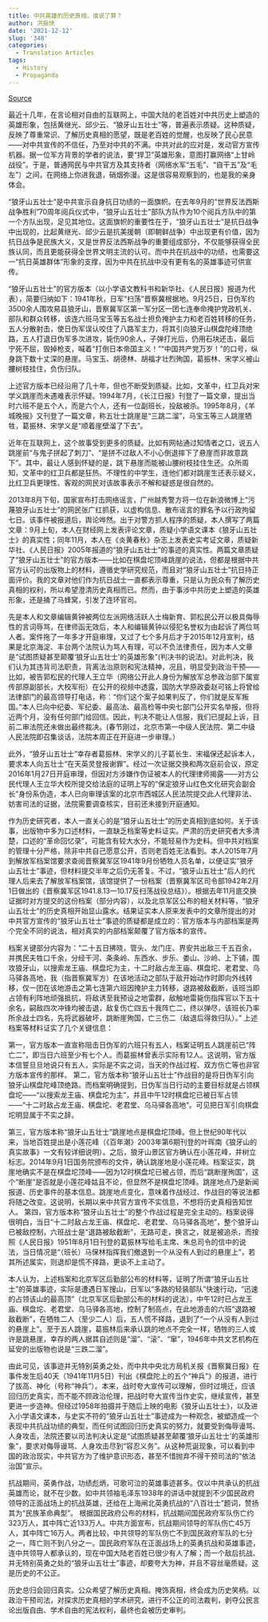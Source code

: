 ```yaml
---
title: 中共英雄的历史真相，谁说了算？
author: 洪振快
date: '2021-12-12'
slug: '348'
categories:
  - Translation Articles
tags:
  - History
  - Propaganda
---
```


[Source](https://cn.nytimes.com/opinion/20160225/cc25hong/)

最近十几年，在言论相对自由的互联网上，中国大陆的老百姓对中共历史上塑造的英雄形象，包括黄继光、邱少云、“狼牙山五壮士”等，普遍表示质疑。这种质疑，反映了尊重常识、了解历史真相的愿望，既是老百姓的觉醒，也反映了民心民意——对中共宣传的不信任，乃至对中共的不满。中共对此的应对是，发动官方宣传机器。据一位军方背景的学者的说法，要“捍卫”英雄形象，意图打赢网络“上甘岭战役”。于是，普通网民与中共官方及其支持者（网络水军“五毛”、“自干五”及“毛左”）之间，在网络上你进我退，硝烟弥漫。这是很容易观察到的，也是我的亲身体会。

“狼牙山五壮士”是中共宣示自身抗日功绩的一面旗帜。在去年9月的“世界反法西斯战争胜利”70周年阅兵仪式中，“狼牙山五壮士”部队方队作为10个阅兵方队中的第一个方队出现，足见其地位。这面旗帜的重要性在于，“狼牙山五壮士”是抗日战争中出现的，比起黄继光、邱少云是抗美援朝（即朝鲜战争）中出现更有价值，因为抗日战争是民族大义，又是世界反法西斯战争的重要组成部分，不仅能够获得全民族认同，而且更能获得全世界文明主流的认可。而中共在抗战中的功绩，也需要这一“抗日英雄群体”形象的支撑，因为中共在抗战中没有更有名的英雄事迹可供宣传。

“狼牙山五壮士”的官方版本（以小学语文教科书和新华社、《人民日报》报道为代表），简要归纳如下：1941年秋，日军“扫荡”晋察冀根据地。9月25日，日伪军约3500余人围攻易县狼牙山，晋察冀军区第一军分区一团七连奉命掩护党政机关、部队和群众转移，该连六班马宝玉等五名战士担负掩护主力和老百姓转移的任务，五人分散射击，使日伪军误认咬住了八路军主力，将其引向狼牙山棋盘陀峰顶绝路，五人打退日伪军多次进攻，毙伤90余人，子弹打光后，仍用石块还击，最后宁死不屈，毁掉枪支，喊着“打倒日本帝国主义！”“中国共产党万岁！”的口号，纵身跳下数十丈深的悬崖。马宝玉、胡德林、胡福才壮烈殉国，葛振林、宋学义被山腰树枝挂住，负伤归队。

上述官方版本已经沿用了几十年，但也不断受到质疑。比如，文革中，红卫兵对宋学义跳崖而未遇难表示怀疑。1994年7月，《长江日报》刊登了一篇文章，提出当时六班不是五个人，而是六个人，还有一位副班长，投敌被杀。1995年8月，《羊城晚报》又刊登了一篇文章，称五壮士跳崖是“三跳二溜”，马宝玉等三人跳崖牺牲，葛振林、宋学义是“顺着崖壁溜了下去”。

近年在互联网上，这个故事受到更多的质疑。比如有网帖通过知情者之口，说五人跳崖前“与鬼子拼起了刺刀”、“是拼不过敌人不小心倒退摔下了悬崖而非故意跳下”。其中，最让人感到怀疑的是，跳下悬崖而能被山腰树枝挂住生还。众所周知，文革中的红卫兵都是狂热、不理性的中学生，连他们都对跳崖生还表示疑义，比红卫兵更理性、客观的网民对该故事表示不解和疑惑是很自然的。

2013年8月下旬，国家宣布打击网络谣言，广州越秀警方将一位在新浪微博上“污蔑狼牙山五壮士”的网民张广红抓获，以虚构信息、散布谣言的罪名予以行政拘留七日。该事件被报道后，舆论哗然。出于对警方抓人程序的质疑，本人撰写了两篇文章：9月上旬，本人在财经网上发表评论文章，质疑小学语文课本《狼牙山五壮士》的真实性；同年11月，本人在《炎黄春秋》杂志上发表史实考证文章，质疑新华社、《人民日报》2005年报道的“狼牙山五壮士”的事迹的真实性。两篇文章质疑了“狼牙山五壮士”的官方版本——比如在棋盘坨顶峰跳崖的说法，但都是根据中共官方认可的出版物上的材料，遵循史学研究规范，而且对“狼牙山五壮士”抗日持正面评价。我的文章对他们作为抗日战士一直都表示尊重，只是认为民众有了解历史真相的权利，所以希望澄清历史真相而已。然而，由于事涉中共历史上塑造的英雄形象，还是捅了马蜂窝，引发了连环官司。

先是本人和文章编辑黄钟被两位左派网络活跃人士梅新育、郭松民公开以极具侮辱性的言词辱骂，在律师函无效后，本人和编辑黄钟以侵犯名誉权为由起诉了两位骂人者。案件拖了一年多才开庭审理，又过了七个多月后才于2015年12月宣判，结果是北京海淀、丰台两个法院认为骂人有理，可以不负法律责任，因为本人文章是“试图质疑甚至颠覆‘狼牙山五壮士’的英雄形象”(判决书的说法)。对此判决，我们认为其违背司法职责，背离法治原则和宪法精神，况且，明显受到政治干预——比如，被告郭松民的代理人王立华（网络公开此人身份为解放军总参政治部下属宣传部原副部长，大校军衔）在公开的视频中透露，国防大学原政委赵可铭上将曾给法律部门的最高领导打电话，称：“你们这个案子如果判反了，你们就是反军叛国。”本人已向中纪委、军纪委、最高法、最高检等中央七部门公开实名举报，但将近两个月，没有任何部门给回信。因此，判决不能让人信服，我们已提起上诉，目前二审法院还未做出最终裁决。(春节刚过，北京市第一中级人民法院、第二中级人民法院即召集谈话，法院本周正在开庭进一步审理。）

此外，“狼牙山五壮士”幸存者葛振林、宋学义的儿子葛长生、宋福保还起诉本人，要求本人向五壮士“在天英灵登报谢罪”。经过一次证据交换和两次庭前会议，原定2016年1月27日开庭审理，但因对方涉嫌作伪证被本人的代理律师揭露——对方公民代理人王立华大校所提交给法庭的证明上写的“保定狼牙山红色文化研究会副会长”身份系伪造，本人已向审理该案的北京市西城区人民法院提交此人代理非法、妨害司法的证据，法院需要调查核实，目前还未接到开庭通知。

作为历史研究者，本人一直关心的是“狼牙山五壮士”的历史真相到底如何。关于该事，出版物中多为口述材料，一直缺乏档案等史料证实。严肃的历史研究者大多清楚，口述的“革命回忆录”，可能含有较大水分，不能轻易作为史料。但中共对档案的管理十分严格，除非中共自己愿意公开，否则老百姓无法看到。本人2015年7月到解放军档案馆要求查阅晋察冀军区1941年9月份牺牲人员名单，以便证实“狼牙山五壮士”事迹，但材料提交半年之后仍无答复。不过，“狼牙山五壮士”后人的代理人后来去了解放军档案馆，该馆提供了一份档案（晋察冀军区司令部1942年2月1日做出的《晋察冀军区1941.8.13—10.17反扫荡战役总结》）。根据去年11月底交换证据时对方提交的这份档案（部分内容），以及北京军区公布的相关材料等，“狼牙山五壮士”的历史真相开始显山露水。结果证实本人原来发表中的文章所提出的对中共官方宣传的“狼牙山五壮士”事迹的质疑都是成立的：官方版本与内部档案是两个完全不同的说法，相对真实的内部档案颠覆了官方版本的宣传。

档案关键部分内容为：“二十五日拂晓，管头、龙门庄、界安共出敌三千五百余，并携民夫牲口千余，分经干河、条条岭、东西水、步乐、娄山、沙岭、上下铺，围攻狼牙山，以搜索龙王庙、棋盘坨为主，十二时敌占龙王庙、棋盘坨、老君堂、乌马驿各高地，我（指晋察冀军方）在该地活动之部队于敌开始动作时即向外线转移，仅一团在该地游击之第七连第六班因掩护主力转移，退路被敌截断，该班当即占领有利阵地顽强抵抗，将敌诱至我预设之地雷群，敌触地雷毙伤指挥官以下五十余名，嗣敌四次冲锋均被击退，敌复伤亡四五十我阵亡二，终以弹尽，该班长乃率所余战士四名，先将武器破坏，跳断崖殉国，亡三伤二（敌退后得救归队）。”
上述档案等材料证实了几个关键信息：

第一，官方版本一直宣称阻击日伪军的六班只有五人，档案证明五人跳崖前已“阵亡二”，即当日六班至少有七个人。而葛振林曾表示实际有12人。这说明，官方版本信誓旦旦地说只有五人，实际是不实之词，当天的作战过程、双方伤亡等也非官方版本宣传的那样。
第二，官方版本称“狼牙山五壮士”作战目的是将日伪军引向狼牙山棋盘陀峰顶绝路。而档案明确提到，日伪军当日行动的主要目标就是占领棋盘坨——“以搜索龙王庙、棋盘坨为主”，并且中午12时棋盘坨已被日军占领——“十二时敌占龙王庙、棋盘坨、老君堂、乌马驿各高地”。可见把日军引向棋盘坨明显属于不实之辞。

第三，官方版本称“狼牙山五壮士”跳崖地点是棋盘坨顶峰。但上世纪90年代以来，当地百姓提出是小莲花峰（《百年潮》2003年第6期刊登的叶晖南《狼牙山的真实故事》一文有较详细说明）。之后，狼牙山景区官方确认在小莲花峰，并树立标志。2014年9月1日国务院颁布的文件，确认跳崖地是小莲花峰。档案证实，跳崖地确实不是在棋盘坨顶峰——因为12时棋盘坨已被占领，而后“跳断崖殉国”，这个“断崖”是否就是小莲花峰姑且不论，但显然不是棋盘坨顶峰。跳崖地点乃是新闻报道、历史事件的基本信息。跳崖地点变化，意味着作战经过、作战目的等说法都将随之改变。这说明，长期以来中共官方宣传不实信息，不想将历史真相告知世人。
第四，官方版本称“狼牙山五壮士”的整个作战过程是完全主动的。档案说得很明白，当日“十二时敌占龙王庙、棋盘坨、老君堂、乌马驿各高地”，整个狼牙山已被敌控制，六班战士是“退路被敌截断”，无路可走，换言之，就是被追杀，而按照《人民日报》1951年8月1日刊登的葛振林写给毛主席、朱总司令的信中的说法，当日情况是“（班长）马保林指挥我们撤退到一个从没有人到过的悬崖上”，若其所述属实，则退却是慌不择路，更谈不上主动了。

本人认为，上述档案和北京军区后勤部公布的材料等，证明了所谓“狼牙山五壮士”的英雄事迹，实际是遭遇日军搜山，日军以“多路的轻装部队”快速行动，“迅速的占领该山的最高顶”（北京军区后勤部公布的材料的说法），中午12时已占龙王庙、棋盘坨、老君堂、乌马驿各高地，控制了制高点，在此地游击的六班“退路被敌截断”，在牺牲二人（至少二人）后，五人慌不择路，退到了“一个从没有人到过的悬崖上”。至于五人跳崖，葛振林后来承认跳的地点不完全一样，牺牲的三人或许是跳悬崖，幸存的两人据其自述则是“溜”、“滚”、“窜”，1946年中共文艺机构在延安的出版物也说是“三跌二溜”。

由此可见，该事迹并无特别英勇之处，而中共中央北方局机关报《晋察冀日报》在事件发生后40天（1941年11月5日）刊出《棋盘陀上的五个“神兵”》的报道，进行了拔高、神化（号称“神兵”）。本来，战时夸大宣传可以理解，但时过境迁，应该回归历史真实，而不能不顾政治伦理，把战时夸大宣传当作史实，继续宣传，甚至更进一步造神。但经过1958年拍摄并于随后上映的电影《狼牙山五壮士》，以及进入小学语文课本，与史实不符的“狼牙山五壮士”事迹成为一种观念，被塑造成一个表现中共抗战功绩的典型，而任何试图回归历史真实的努力，就要受到侮辱谩骂、人身攻击，法院还要以司法判决认定是“试图质疑甚至颠覆‘狼牙山五壮士’的英雄形象”，要求对侮辱谩骂、人身攻击尽到“容忍义务”。从这种荒诞现象，可以看到中国的政治现实，中共官方为了维护意识形态，甚至不惜抛弃不得干预司法的“依法治国”宣示。

抗战期间，英勇作战，功绩彪炳，可歌可泣的英雄事迹甚多。仅以中共承认的抗战英雄而论，就不在少数。如中共领袖毛泽东1938年的讲话中就提到不少国民政府领导的正面战场上的抗战英雄，还给在上海闸北英勇抗战的“八百壮士”题词，赞扬其为“民族革命典型”。
根据国民政府公布的材料，抗战期间国民政府军队伤亡约323万人，其中阵亡近133万人。中共方面宣布，抗战期间领导的军队伤亡45万人，其中阵亡16万人。两者比较，中共领导的军队伤亡不到国民政府军队的七分之一，阵亡则不到八分之一。国民政府军队在正面战场上的英勇抗战和英雄事迹，连中共领导人都承认的，现在中国大陆老百姓已很少有人了解；而一个敌后抗战、并无特别英勇之处的“狼牙山五壮士”事迹，却要夸大为神，并且不容丝毫质疑。这是历史的不公正。

历史总归会回归真实。公众希望了解历史真相。掩饰真相，终会成为历史笑柄。以政治干预司法，对探求历史真相的学术研究，进行不公正的司法裁判，剥夺公民言论出版自由、学术自由的宪法权利，最终也会被历史审判。